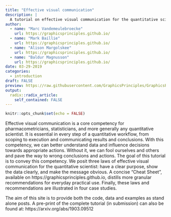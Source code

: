 ```yaml
---
title: "Effective visual communication"
description: |
  A tutorial on effective visual communication for the quantitative scientist.
author:
  - name: "Marc Vandemeulebroecke"  
    url: https://graphicsprinciples.github.io/
  - name: "Mark Baillie"
    url: https://graphicsprinciples.github.io/
  - name: "Alison Margolskee"
    url: https://graphicsprinciples.github.io/
  - name: "Baldur Magnusson"
    url: https://graphicsprinciples.github.io/
date: 03-29-2019
categories:
  - introduction
draft: FALSE
preview: https://raw.githubusercontent.com/GraphicsPrinciples/GraphicsPrinciples.github.io/master/assets/2018-11-06_thumbnail.png
output:
  radix::radix_article:
    self_contained: FALSE
---
```


```r
knitr::opts_chunk$set(echo = FALSE)
```

Effective visual communication is a core competency for pharmacometricians, statisticians, and more generally any quantitative scientist. It is essential in every step of a quantitative workflow, from scoping to execution and communicating results and conclusions. With this competency, we can better understand data and influence decisions towards appropriate actions. Without it, we can fool ourselves and others and pave the way to wrong conclusions and actions. The goal of this tutorial is to convey this competency. We posit three laws of effective visual communication for the quantitative scientist: have a clear purpose, show the data clearly, and make the message obvious. A concise “Cheat Sheet”, available on https://graphicsprinciples.github.io, distills more granular recommendations for everyday practical use. Finally, these laws and recommendations are illustrated in four case studies.

The aim of this site is to provide both the code, data and examples as stand alone posts. A pre-print of the complete tutorial (in submission) can also be found at: https://arxiv.org/abs/1903.09512
